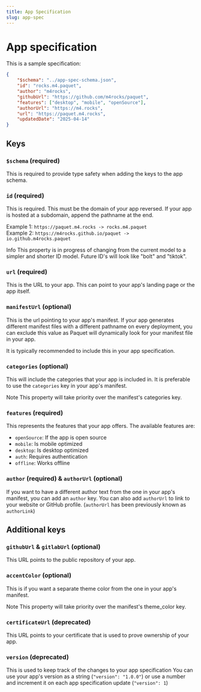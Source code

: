 ```yaml
---
title: App Specification
slug: app-spec
---
```


# App specification

This is a sample specification:

```json
{
	"$schema": "../app-spec-schema.json",
	"id": "rocks.m4.paquet",
	"author": "m4rocks",
	"githubUrl": "https://github.com/m4rocks/paquet",
	"features": ["desktop", "mobile", "openSource"],
	"authorUrl": "https://m4.rocks",
	"url": "https://paquet.m4.rocks",
	"updatedDate": "2025-04-14"
}
```

## Keys

### `$schema` (required)

This is required to provide type safety when adding the keys to the
app schema.

### `id` (required)

This is required. This must be the domain of your app reversed.
If your app is hosted at a subdomain, append the pathname at the end.

Example 1: `https://paquet.m4.rocks -> rocks.m4.paquet` \
Example 2: `https://m4rocks.github.io/paquet -> io.github.m4rocks.paquet`

<Alert className="not-prose">
	<InfoIcon/>
	<AlertTitle>
		Info
	</AlertTitle>
	<AlertDescription>
		This property is in progress of changing from the current model to a simpler
		and shorter ID model. Future ID's will look like "bolt" and "tiktok".
	</AlertDescription>
</Alert>

### `url` (required)

This is the URL to your app. This can point to your app's landing page or the app itself.

### `manifestUrl` (optional)

This is the url pointing to your app's manifest. If your app generates
different manifest files with a different pathname on every deployment,
you can exclude this value as Paquet will dynamically look for your manifest
file in your app. 

It is typically recommended to include this in your app specification.

### `categories` (optional)

This will include the categories that your app is included in.
It is preferable to use the `categories` key in your app's manifest.

<Alert className="not-prose">
	<InfoIcon/>
	<AlertTitle>
		Note
	</AlertTitle>
	<AlertDescription>
		This property will take priority over the manifest's categories key.
	</AlertDescription>
</Alert>

### `features` (required)

This represents the features that your app offers.
The available features are: 

- `openSource`: If the app is open source
- `mobile`: Is mobile optimized
- `desktop`: Is desktop optimized
- `auth`: Requires authentication
- `offline`: Works offline

### `author` (required) & `authorUrl` (optional)

If you want to have a different author text from the one in your app's manifest,
you can add an `author` key. You can also add `authorUrl` to link to your
website or GitHub profile. (`authorUrl` has been previously known as `authorLink`)

## Additional keys

### `githubUrl` & `gitlabUrl` (optional)

This URL points to the public repository of your app.

### `accentColor` (optional)

This is if you want a separate theme color from the one in your app's manifest.

<Alert className="not-prose">
	<InfoIcon/>
	<AlertTitle>
		Note
	</AlertTitle>
	<AlertDescription>
		This property will take priority over the manifest's theme_color key.
	</AlertDescription>
</Alert>

### `certificateUrl` (deprecated)

This URL points to your certificate that is used to prove ownership of your app.

### `version` (deprecated)

This is used to keep track of the changes to your app specification
You can use your app's version as a string (`"version": "1.0.0"`) or
use a number and increment it on each app specification update (`"version": 1`)